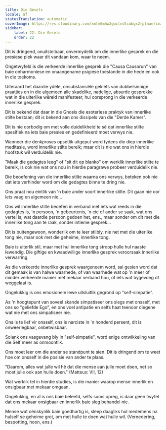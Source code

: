 ```yaml
---
title: Die Gesels
locale: af
statusTranslation: automatic
coverImage: https://res.cloudinary.com/xmfm6mhw3gwctndtcubgx2rptnae/image/upload/v1740468922/small_cover_tratado_de_psicologia_revolucionaria_a4c0dca4e0.webp
sidebar:
    label: 22. Die Gesels
    order: 22
---
```

Dit is dringend, onuitstelbaar, onvermydelik om die innerlike gesprek en die presiese plek waar dit vandaan kom, waar te neem.

Ongetwyfeld is die verkeerde innerlike gesprek die "Causa Causorun" van baie onharmoniese en onaangename psigiese toestande in die hede en ook in die toekoms.

Uiteraard het daardie ydele, onsubstansiële geklets van dubbelsinnige praatjies en in die algemeen alle skadelike, nadelige, absurde gesprekke wat in die uiterlike wêreld manifesteer, hul oorsprong in die verkeerde innerlike gesprek.

Dit is bekend dat daar in die Gnosis die esoteriese praktyk van innerlike stilte bestaan; dit is bekend aan ons dissipels van die "Derde Kamer".

Dit is nie oorbodig om met volle duidelikheid te sê dat innerlike stilte spesifiek na iets baie presies en gedefinieerd moet verwys nie.

Wanneer die denkproses opsetlik uitgeput word tydens die diep innerlike meditasie, word innerlike stilte bereik; maar dit is nie wat ons in hierdie hoofstuk wil verduidelik nie.

"Maak die gedagtes leeg" of "sit dit op blanko" om werklik innerlike stilte te bereik, is ook nie wat ons nou in hierdie paragrawe probeer verduidelik nie.

Die beoefening van die innerlike stilte waarna ons verwys, beteken ook nie dat iets verhinder word om die gedagtes binne te dring nie.

Ons praat nou eintlik van 'n baie ander soort innerlike stilte. Dit gaan nie oor iets vaag en algemeen nie...

Ons wil innerlike stilte beoefen in verband met iets wat reeds in die gedagtes is, 'n persoon, 'n gebeurtenis, 'n eie of ander se saak, wat ons vertel is, wat daardie persoon gedoen het, ens., maar sonder om dit met die innerlike tong aan te raak, sonder intieme gesprek...

Dit is buitengewoon, wonderlik om te leer stilbly, nie net met die uiterlike tong nie, maar ook met die geheime, innerlike tong.

Baie is uiterlik stil, maar met hul innerlike tong stroop hulle hul naaste lewendig. Die giftige en kwaadwillige innerlike gesprek veroorsaak innerlike verwarring.

As die verkeerde innerlike gesprek waargeneem word, sal gesien word dat dit gemaak is van halwe waarhede, of van waarhede wat op 'n meer of minder verkeerde manier met mekaar verband hou, of iets wat bygevoeg of weggelaat is.

Ongelukkig is ons emosionele lewe uitsluitlik gegrond op "self-simpatie".

As 'n hoogtepunt van soveel skande simpatiseer ons slegs met onsself, met ons so "geliefde Ego", en ons voel antipatie en selfs haat teenoor diegene wat nie met ons simpatiseer nie.

Ons is te lief vir onsself, ons is narciste in 'n honderd persent, dit is onweerlegbaar, onbetwisbaar.

Solank ons vasgevang bly in "self-simpatie", word enige ontwikkeling van die Self meer as onmoontlik.

Ons moet leer om die ander se standpunt te sien. Dit is dringend om te weet hoe om onsself in die posisie van ander te plaas.

"Daarom, alles wat julle wil hê dat die mense aan julle moet doen, net so moet julle ook aan hulle doen." (Matteus: VII, 12)

Wat werklik tel in hierdie studies, is die manier waarop mense innerlik en onsigbaar met mekaar omgaan.

Ongelukkig, en al is ons baie beleefd, selfs soms opreg, is daar geen twyfel dat ons mekaar onsigbaar en innerlik baie sleg behandel nie.

Mense wat oënskynlik baie goedhartig is, sleep daagliks hul medemens na hulself se geheime grot, om met hulle te doen wat hulle wil. (Vernedering, bespotting, hoon, ens.)

